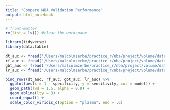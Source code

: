 ```yaml
---
title: "Compare NBA Validation Performance"
output: html_notebook
---
```


```r
# front-matter
rm(list = ls()) #clear the workspace

library(tidyverse)
library(data.table)
```

```r
dt_auc <- fread('/Users/malcolmzerbe/practice_r/nba/project/volume/data/processed/dt_auc.csv')
rf_auc <- fread('/Users/malcolmzerbe/practice_r/nba/project/volume/data/processed/rf_auc.csv')
gbt_auc <- fread('/Users/malcolmzerbe/practice_r/nba/project/volume/data/processed/gbt_auc.csv')
lr_auc <- fread('/Users/malcolmzerbe/practice_r/nba/project/volume/data/processed/lr_auc.csv')
```

```r
bind_rows(dt_auc, rf_auc, gbt_auc, lr_auc) %>% 
  ggplot(aes(x = 1 - specificity, y = sensitivity, col = model)) + 
  geom_path(lwd = 1.5, alpha = 0.8) +
  geom_abline(lty = 3) + 
  coord_equal() + 
  scale_color_viridis_d(option = "plasma", end = .6)
```



